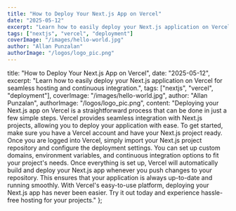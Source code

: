 ```yaml
---
title: "How to Deploy Your Next.js App on Vercel"
date: "2025-05-12"
excerpt: "Learn how to easily deploy your Next.js application on Vercel for seamless hosting and continuous integration."
tags: ["nextjs", "vercel", "deployment"]
coverImage: "/images/hello-world.jpg"
author: "Allan Punzalan"
authorImage: "/logos/logo_pic.png"
---
```


title: "How to Deploy Your Next.js App on Vercel",
date: "2025-05-12",
excerpt: "Learn how to easily deploy your Next.js application on Vercel for seamless hosting and continuous integration.",
tags: ["nextjs", "vercel", "deployment"],
coverImage: "/images/hello-world.jpg",
author: "Allan Punzalan",
authorImage: "/logos/logo_pic.png",
content: "Deploying your Next.js app on Vercel is a straightforward process that can be done in just a few simple steps. Vercel provides seamless integration with Next.js projects, allowing you to deploy your application with ease. To get started, make sure you have a Vercel account and have your Next.js project ready. Once you are logged into Vercel, simply import your Next.js project repository and configure the deployment settings. You can set up custom domains, environment variables, and continuous integration options to fit your project's needs. Once everything is set up, Vercel will automatically build and deploy your Next.js app whenever you push changes to your repository. This ensures that your application is always up-to-date and running smoothly. With Vercel's easy-to-use platform, deploying your Next.js app has never been easier. Try it out today and experience hassle-free hosting for your projects."
};